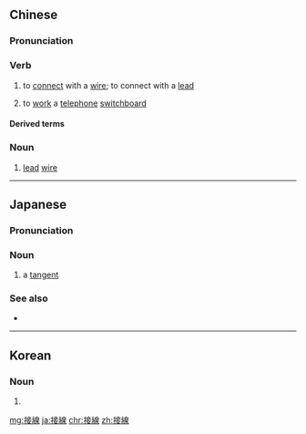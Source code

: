 {{also|接线}}
==Chinese==
{{zh-forms|s=接线}}

===Pronunciation===
{{zh-pron
|m=jiēxiàn
|c=zip3 sin3
|mn=chiap-sòaⁿ
|cat=v,n
}}

===Verb===
{{zh-verb}}

# {{lb|zh|electronics}} to [[connect]] with a [[wire]]; to connect with a [[lead]]
# to [[work]] a [[telephone]] [[switchboard]]

====Derived terms====
{{zh-der|接線生|接線板|接線員}}

===Noun===
{{zh-noun}}

# [[lead]] [[wire]]

----

==Japanese==
{{wikipedia|lang=ja}}
{{ja-kanjitab|せつ|k1=せっ|せん|yomi=o}}

===Pronunciation===
{{ja-pron|acc=a|y=o|せっせん}}

===Noun===
{{ja-noun|せっせん}}

# {{lb|ja|geometry|sort=せっせん}} a [[tangent]]

===See also===
* {{ja-r|接%点|せっ%てん}}

----

==Korean==
{{ko-hanjatab}}

===Noun===
{{ko-noun|hangeul=접선|mr=chŏpsŏn|y=cepqsen}}

# {{hanja form of|접선|[[tangent]] [[line]]}}

[[mg:接線]]
[[ja:接線]]
[[chr:接線]]
[[zh:接線]]